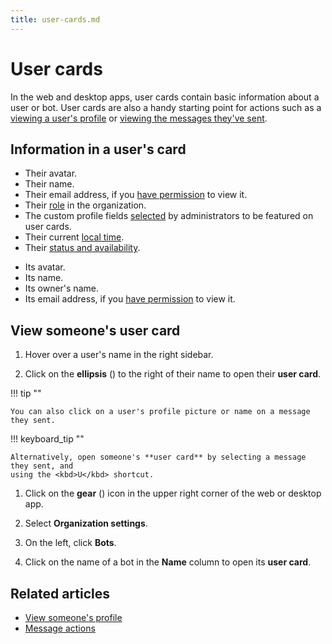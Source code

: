 ```yaml
---
title: user-cards.md
---
```


# User cards

In the web and desktop apps, user cards contain basic information about a user
or bot. User cards are also a handy starting point for actions such as a [viewing a
user's profile](/help/view-someones-profile) or [viewing the messages they've
sent](/help/view-messages-sent-by-a-user).

## Information in a user's card

<Tabs>
<TabItem label="user">

- Their avatar.
- Their name.
- Their email address, if you [have
  permission](/help/configure-email-visibility) to view it.
- Their [role](/help/roles-and-permissions) in the organization.
- The custom profile fields
  [selected](/help/custom-profile-fields#display-custom-fields-on-user-card) by
  administrators to be featured on user cards.
- Their current [local time](/help/change-your-timezone).
- Their [status and availability](/help/status-and-availability).

</TabItem>
<TabItem label="bot">

- Its avatar.
- Its name.
- Its owner's name.
- Its email address, if you [have
permission](/help/configure-email-visibility) to view it.

</TabItem>
</Tabs>

## View someone's user card

<Tabs>
<TabItem label="user">

1. Hover over a user's name in the right sidebar.

1. Click on the **ellipsis** (<i class="zulip-icon zulip-icon-more-vertical"></i>)
   to the right of their name to open their **user card**.




!!! tip ""

    You can also click on a user's profile picture or name on a message they sent.

!!! keyboard_tip ""

    Alternatively, open someone's **user card** by selecting a message they sent, and
    using the <kbd>U</kbd> shortcut.

</TabItem>
<TabItem label="bot">

1. Click on the **gear** (<i class="zulip-icon zulip-icon-gear"></i>) icon in the upper
   right corner of the web or desktop app.

1. Select **Organization settings**.

1. On the left, click **Bots**.



1. Click on the name of a bot in the **Name** column to open its **user card**.

</TabItem>
</Tabs>

## Related articles

- [View someone's profile](/help/view-someones-profile)
- [Message actions](/help/message-actions)


